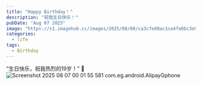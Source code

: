 ---
title: "Happy Birthday！"
description: "祝我生日快乐！"
pubDate: "Aug 07 2025"
image: "https://s1.imagehub.cc/images/2025/08/08/ca3cfe08ac1ce4fe6bc3e9e599faecf2.png"
categories:
  - life
tags:
  - Birthday
---
“生日快乐，祝我​​热烈​​的19岁！”​ 🎂  
![Screenshot 2025 08 07 00 01 55 581 com.eg.android.AlipayGphone](https://s1.imagehub.cc/images/2025/08/08/0cb5b066b1779fda98656b8a8316368a.png)
